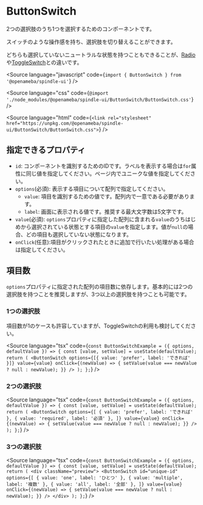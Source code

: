 
# ButtonSwitch

2つの選択肢のうち1つを選択するためのコンポーネントです。

スイッチのような操作感を持ち、選択肢を切り替えることができます。

どちらも選択していないニュートラルな状態を持つこともできることが、[Radio](https://ameba-spindle.web.app/?path=/story/form-radio--radio)や[ToggleSwitch](https://ameba-spindle.web.app/?path=/docs/form-toggleswitch--toggle-switch)との違いです。

<Meta title="ButtonSwitch" component={ButtonSwitch} />

<Source
  language="javascript"
  code={`import { ButtonSwitch } from '@openameba/spindle-ui'`}
/>

<Source
  language="css"
  code={`@import './node_modules/@openameba/spindle-ui/ButtonSwitch/ButtonSwitch.css'`}
/>

<Source
  language="html"
  code={`<link rel="stylesheet" href="https://unpkg.com/@openameba/spindle-ui/ButtonSwitch/ButtonSwitch.css">`}
/>

## 指定できるプロパティ

- `id`: コンポーネントを識別するためのIDです。ラベルを表示する場合は`for`属性に同じ値を指定してください。ページ内でユニークな値を指定してください。
- `options`(必須): 表示する項目について配列で指定してください。
  - `value`: 項目を識別するための値です。配列内で一意である必要があります。
  - `label`: 画面に表示される値です。推奨する最大文字数は5文字です。
- `value`(必須): `options`プロパティに指定した配列に含まれる`value`のうちはじめから選択されている状態とする項目の`value`を指定します。値が`null`の場合、どの項目も選択していない状態になります。
- `onClick`(任意):項目がクリックされたときに追加で行いたい処理がある場合は指定してください。

## 項目数

`options`プロパティに指定された配列の項目数に依存します。基本的には2つの選択肢を持つことを推奨しますが、3つ以上の選択肢を持つことも可能です。

### 1つの選択肢

項目数が1のケースも許容していますが、ToggleSwitchの利用も検討してください。

<Preview withSource="open">
  <Story name="One option">
    <ButtonSwitchExample
      defaultValue="prefer"
      options={[{ value: 'prefer', label: 'できれば' }]}
    />
  </Story>
</Preview>

<Source
  language="tsx"
  code={`
const ButtonSwitchExample = ({ options, defaultValue }) => {
  const [value, setValue] = useState(defaultValue);
  return (
    <ButtonSwitch
      options={[{ value: 'prefer', label: 'できれば' }]}
      value={value}
      onClick={(newValue) => {
        setValue(value === newValue ? null : newValue);
      }}
    />
  );
};
`}
/>

### 2つの選択肢

<Preview withSource="open">
  <Story name="Two options">
    <ButtonSwitchExample
      defaultValue="prefer"
      options={[
        { value: 'prefer', label: 'できれば' },
        { value: 'required', label: '必須' },
      ]}
    />
  </Story>
</Preview>

<Source
  language="tsx"
  code={`
const ButtonSwitchExample = ({ options, defaultValue }) => {
  const [value, setValue] = useState(defaultValue);
  return (
    <ButtonSwitch
      options={[
        { value: 'prefer', label: 'できれば' },
        { value: 'required', label: '必須' },
      ]}
      value={value}
      onClick={(newValue) => {
        setValue(value === newValue ? null : newValue);
      }}
    />
  );
};
`}
/>

### 3つの選択肢

<Preview withSource="open">
  <Story name="Three options">
    <ButtonSwitchExample
      defaultValue="one"
      options={[
        { value: 'one', label: 'ひとつ' },
        { value: 'multiple', label: '複数' },
        { value: 'all', label: '全部' },
      ]}
    />
  </Story>
</Preview>

<Source
  language="tsx"
  code={`
const ButtonSwitchExample = ({ options, defaultValue }) => {
  const [value, setValue] = useState(defaultValue);
  return (
    <div className="preview">
      <ButtonSwitch
        id="unique-id"
        options={[
          { value: 'one', label: 'ひとつ' },
          { value: 'multiple', label: '複数' },
          { value: 'all', label: '全部' },
        ]}
        value={value}
        onClick={(newValue) => {
          setValue(value === newValue ? null : newValue);
        }}
      />
    </div>
  );
};
`}
/>
